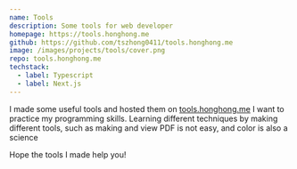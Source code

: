 ```yaml
---
name: Tools
description: Some tools for web developer
homepage: https://tools.honghong.me
github: https://github.com/tszhong0411/tools.honghong.me
image: /images/projects/tools/cover.png
repo: tools.honghong.me
techstack:
  - label: Typescript
  - label: Next.js
---
```


I made some useful tools and hosted them on [tools.honghong.me](https://tools.honghong.me) I want to practice my programming skills. Learning different techniques by making different tools, such as making and view PDF is not easy, and color is also a science

Hope the tools I made help you!
